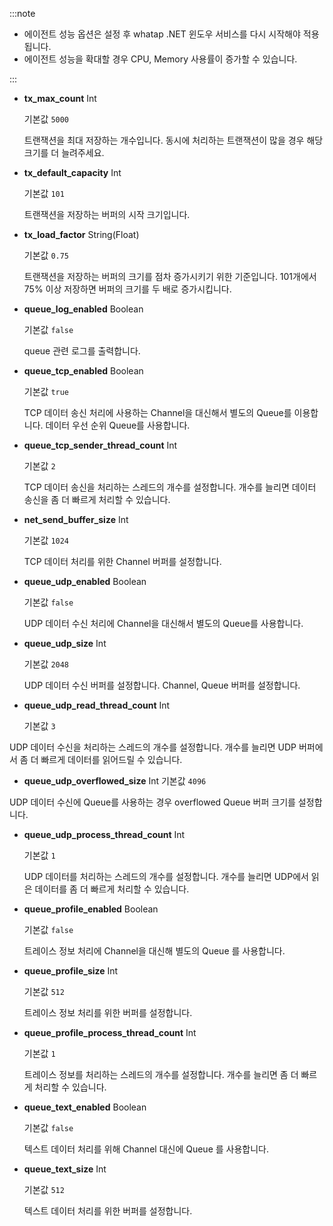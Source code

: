 :::note

* 에이전트 성능 옵션은 설정 후 whatap .NET 윈도우 서비스를 다시 시작해야 적용됩니다.
* 에이전트 성능을 확대할 경우 CPU, Memory 사용률이 증가할 수 있습니다.

:::

* **tx_max_count** <span class='type'>Int</span>
  
  기본값 `5000`

  트랜잭션을 최대 저장하는 개수입니다. 동시에 처리하는 트랜잭션이 많을 경우 해당 크기를 더 늘려주세요.

* **tx_default_capacity** <span class='type'>Int</span>
  
  기본값 `101`
  
  트랜잭션을 저장하는 버퍼의 시작 크기입니다.

* **tx_load_factor** <span class='type'>String(Float)</span>
  
  기본값 `0.75`
  
  트랜잭션을 저장하는 버퍼의 크기를 점차 증가시키기 위한 기준입니다. 101개에서 75% 이상 저장하면 버퍼의 크기를 두 배로 증가시킵니다.
                          
* **queue_log_enabled** <span class='type'>Boolean</span>
  
  기본값 `false`
  
  queue 관련 로그를 출력합니다.

* **queue_tcp_enabled** <span class='type'>Boolean</span>
  
  기본값 `true`

  TCP 데이터 송신 처리에 사용하는 Channel을 대신해서 별도의 Queue를 이용합니다. 데이터 우선 순위 Queue를 사용합니다.

* **queue_tcp_sender_thread_count** <span class='type'>Int</span>

  기본값 `2`

  TCP 데이터 송신을 처리하는 스레드의 개수를 설정합니다. 개수를 늘리면 데이터 송신을 좀 더 빠르게 처리할 수 있습니다. 

* **net_send_buffer_size** <span class='type'>Int</span>
  
  기본값 `1024`

  TCP 데이터 처리를 위한 Channel 버퍼를 설정합니다.

* **queue_udp_enabled** <span class='type'>Boolean</span>

  기본값 `false`

  UDP 데이터 수신 처리에 Channel을 대신해서 별도의 Queue를 사용합니다.

* **queue_udp_size** <span class='type'>Int</span>

  기본값 `2048`

  UDP 데이터 수신 버퍼를 설정합니다. Channel, Queue 버퍼를 설정합니다. 

* **queue_udp_read_thread_count** <span class='type'>Int</span>

  기본값 `3`

UDP 데이터 수신을 처리하는 스레드의 개수를 설정합니다. 개수를 늘리면 UDP 버퍼에서 좀 더 빠르게 데이터를 읽어드릴 수 있습니다. 

* **queue_udp_overflowed_size** <span class='type'>Int</span>
  기본값 `4096`

UDP 데이터 수신에 Queue를 사용하는 경우 overflowed Queue 버퍼 크기를 설정합니다.

* **queue_udp_process_thread_count** <span class='type'>Int</span>

  기본값 `1`

  UDP 데이터를 처리하는 스레드의 개수를 설정합니다. 개수를 늘리면 UDP에서 읽은 데이터를 좀 더 빠르게 처리할 수 있습니다.

* **queue_profile_enabled** <span class='type'>Boolean</span>

  기본값 `false`

  트레이스 정보 처리에 Channel을 대신해 별도의 Queue 를 사용합니다.

* **queue_profile_size** <span class='type'>Int</span>

  기본값 `512`

  트레이스 정보 처리를 위한 버퍼를 설정합니다.

* **queue_profile_process_thread_count** <span class='type'>Int</span>

  기본값 `1`

  트레이스 정보를 처리하는 스레드의 개수를 설정합니다. 개수를 늘리면 좀 더 빠르게 처리할 수 있습니다.

* **queue_text_enabled** <span class='type'>Boolean</span>

  기본값 `false`

  텍스트 데이터 처리를 위해 Channel 대신에 Queue 를 사용합니다.

* **queue_text_size** <span class='type'>Int</span>

  기본값 `512`

  텍스트 데이터 처리를 위한 버퍼를 설정합니다.